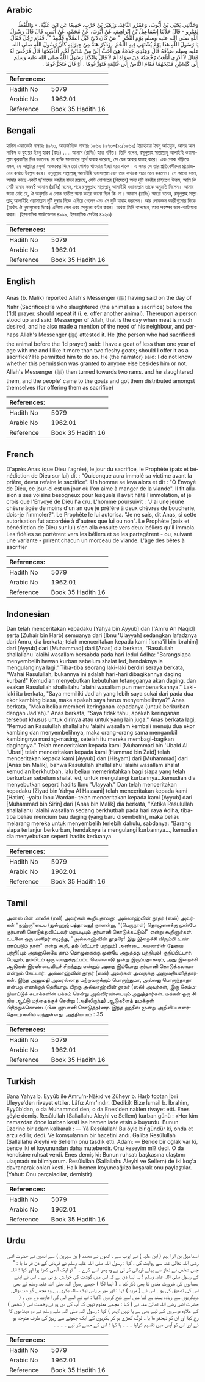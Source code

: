 ## Arabic


<div dir="rtl" lang="ar" style={{fontSize:'larger',backgroundColor:'#f8f9fa',padding:20}}>
وَحَدَّثَنِي يَحْيَى بْنُ أَيُّوبَ، وَعَمْرٌو النَّاقِدُ، وَزُهَيْرُ بْنُ حَرْبٍ، جَمِيعًا عَنِ ابْنِ عُلَيَّةَ، - وَاللَّفْظُ لِعَمْرٍو - قَالَ حَدَّثَنَا إِسْمَاعِيلُ بْنُ إِبْرَاهِيمَ، عَنْ أَيُّوبَ، عَنْ مُحَمَّدٍ، عَنْ أَنَسٍ، قَالَ قَالَ رَسُولُ اللَّهِ صلى الله عليه وسلم يَوْمَ النَّحْرِ ‏ "‏ مَنْ كَانَ ذَبَحَ قَبْلَ الصَّلاَةِ فَلْيُعِدْ ‏"‏ ‏.‏ فَقَامَ رَجُلٌ فَقَالَ يَا رَسُولَ اللَّهِ هَذَا يَوْمٌ يُشْتَهَى فِيهِ اللَّحْمُ ‏.‏ وَذَكَرَ هَنَةً مِنْ جِيرَانِهِ كَأَنَّ رَسُولَ اللَّهِ صلى الله عليه وسلم صَدَّقَهُ قَالَ وَعِنْدِي جَذَعَةٌ هِيَ أَحَبُّ إِلَىَّ مِنْ شَاتَىْ لَحْمٍ أَفَأَذْبَحُهَا قَالَ فَرَخَّصَ لَهُ فَقَالَ لاَ أَدْرِي أَبَلَغَتْ رُخْصَتُهُ مَنْ سِوَاهُ أَمْ لاَ قَالَ وَانْكَفَأَ رَسُولُ اللَّهِ صلى الله عليه وسلم إِلَى كَبْشَيْنِ فَذَبَحَهُمَا فَقَامَ النَّاسُ إِلَى غُنَيْمَةٍ فَتَوَزَّعُوهَا ‏.‏ أَوْ قَالَ فَتَجَزَّعُوهَا ‏.‏
</div>
<div style={{backgroundColor:'#f8f9fa',padding:20, marginBottom: 10}}><table> <thead> <tr> <th>References:</th> <th></th> </tr> </thead> <tbody><tr><td>Hadith No</td><td>5079</td></tr><tr><td>Arabic No</td><td>1962.01</td></tr><tr><td>Reference</td><td>Book 35 Hadith 16</td></tr></tbody></table></div>

## Bengali


<div dir="ltr" lang="bn" style={{fontSize:'larger',backgroundColor:'#f8f9fa',padding:20}}>
হাদিস একাডেমি নাম্বারঃ ৪৯৭৩, আন্তর্জাতিক নাম্বারঃ ১৯৬২ ৪৯৭৩-(১০/১৯৬২) ইয়াহইয়া ইবনু আইয়্যুব, আমর আন নাকিদ ও যুহায়র ইবনু হাৱব (রহঃ) ..... আনাস (রাযিঃ) হতে বর্ণিত। তিনি বলেন, রসূলুল্লাহ সাল্লাল্লাহু আলাইহি ওয়াসাল্লাম কুরবানীর দিন বললেনঃ যে ব্যক্তি সালাতের পূর্বে যাবাহ করেছে, সে যেন আবার যাবাহ করে। এক লোক দাঁড়িয়ে বলল, হে আল্লাহর রসূল! আজকের দিনে তো গোশত খাওয়ার ইচ্ছা হয়ে থাকে। এ সময় সে তার প্রতিবেশীদের প্রয়োজনের কথাও উল্লেখ করে। রসূলুল্লাহ সাল্লাল্লাহু আলাইহি ওয়াসাল্লাম যেন তার কথাকে সত্য মনে করলেন। সে আরো বলল, আমার কাছে একটি ছ'মাসের বকরীর বাচ্চা রয়েছে, যেটি গোশতের (হিসেবে) অন্য দুটি বকরীর চাইতেও উত্তম, আমি কি সেটি যাবাহ করব? আনাস (রাযিঃ) বলেন, পরে রসূলুল্লাহ সাল্লাল্লাহু আলাইহি ওয়াসাল্লাম তাকে অনুমতি দিলেন। আমার জানা নেই যে, ঐ অনুমতি এ লোক ব্যতীত অন্য কারো জন্যে ছিল কি-না। আনাস (রাযিঃ) আরো বলেন, রসূলুল্লাহ সাল্লাল্লাহু আলাইহি ওয়াসাল্লাম দুটি দুম্বার দিকে এগিয়ে গেলেন এবং সে দুটি যাবাহ করলেন। আর লোকজন বকরীগুলোর দিকে (অর্থাৎ ঐ দুম্বাগুলোর দিকে) এগিয়ে গেল এবং সেগুলো বণ্টন করল। অথবা তিনি বলেছেন, তারা পরস্পর ভাগ-বাটােয়ারা করল। (ইসলামিক ফাউন্ডেশন ৪৯৯৯, ইসলামিক সেন্টার ৪৯২৩)
</div>
<div style={{backgroundColor:'#f8f9fa',padding:20, marginBottom: 10}}><table> <thead> <tr> <th>References:</th> <th></th> </tr> </thead> <tbody><tr><td>Hadith No</td><td>5079</td></tr><tr><td>Arabic No</td><td>1962.01</td></tr><tr><td>Reference</td><td>Book 35 Hadith 16</td></tr></tbody></table></div>

## English


<div dir="ltr" lang="en" style={{fontSize:'larger',backgroundColor:'#f8f9fa',padding:20}}>
Anas (b. Malik) reported Allah's Messenger (ﷺ) having said on the day of Nahr (Sacrifice):He who slaughtered (the animal as a sacrifice) before the ('Id) prayer. should repeat it (i. e. offer another animal). Thereupon a person stood up and said: Messenger of Allah, that is the day when meat is much desired, and he also made a mention of the need of his neighbour, and perhaps Allah's Messenger (ﷺ) attested it. He (the person who had sacrificed the animal before the 'Id prayer) said: I have a goat of less than one year of age with me and I like it more than two fleshy goats; should I offer it as a sacrifice? He permitted him to do so. He (the narrator) said: I do not know whether this permission was granted to anyone else besides him or not. Allah's Messenger (ﷺ) then turned towards two rams. and he slaughtered them, and the people' came to the goats and got them distributed amongst themselves (for offering them as sacrifice)
</div>
<div style={{backgroundColor:'#f8f9fa',padding:20, marginBottom: 10}}><table> <thead> <tr> <th>References:</th> <th></th> </tr> </thead> <tbody><tr><td>Hadith No</td><td>5079</td></tr><tr><td>Arabic No</td><td>1962.01</td></tr><tr><td>Reference</td><td>Book 35 Hadith 16</td></tr></tbody></table></div>

## French


<div dir="ltr" lang="fr" style={{fontSize:'larger',backgroundColor:'#f8f9fa',padding:20}}>
D'après Anas (que Dieu l'agrée), le jour du sacrifice, le Prophète (paix et bénédiction de Dieu sur lui) dit : "Quiconque aura immolé sa victime avant la prière, devra refaire le sacrifice". Un homme se leva alors et dit : "Ô Envoyé de Dieu, ce jour-ci est un jour où l'on aime à manger de la viande". Il fit allusion à ses voisins besogneux pour lesquels il avait hâté l'immolation, et je crois que l'Envoyé de Dieu l'a cru. L'homme poursuivit : "J'ai une jeune chèvre âgée de moins d'un an que je préfère à deux chèvres de boucherie, dois-je l'immoler?". Le Prophète le lui autorisa. "Je ne sais, dit Anas, si cette autorisation fut accordée à d'autres que lui ou non". Le Prophète (paix et bénédiction de Dieu sur lui) s'en alla ensuite vers deux béliers qu'il immola. Les fidèles se portèrent vers les béliers et se les partagèrent - ou, suivant une variante - prirent chacun un morceau de viande. L'âge des bêtes à sacrifier
</div>
<div style={{backgroundColor:'#f8f9fa',padding:20, marginBottom: 10}}><table> <thead> <tr> <th>References:</th> <th></th> </tr> </thead> <tbody><tr><td>Hadith No</td><td>5079</td></tr><tr><td>Arabic No</td><td>1962.01</td></tr><tr><td>Reference</td><td>Book 35 Hadith 16</td></tr></tbody></table></div>

## Indonesian


<div dir="ltr" lang="id" style={{fontSize:'larger',backgroundColor:'#f8f9fa',padding:20}}>
Dan telah menceritakan kepadaku [Yahya bin Ayyub] dan ['Amru An Naqid] serta [Zuhair bin Harb] semuanya dari [Ibnu 'Ulayyah] sedangkan lafadznya dari Amru, dia berkata; telah menceritakan kepada kami [Isma'il bin Ibrahim] dari [Ayyub] dari [Muhammad] dari [Anas] dia berkata, "Rasulullah shallallahu 'alaihi wasallam bersabda pada hari Iedul Adlha: "Barangsiapa menyembelih hewan kurban sebelum shalat Ied, hendaknya ia mengulanginya lagi." Tiba-tiba seorang laki-laki berdiri seraya berkata, "Wahai Rasulullah, bukannya ini adalah hari-hari dibagikannya daging kurban!" Kemudian menyebutkan kebutuhan tetangganya akan daging, dan seakan Rasulullah shallallahu 'alaihi wasallam pun membenarkannya." Laki-laki itu berkata, "Saya memiliki Jad'ah yang lebih saya sukai dari pada dua ekor kambing biasa, maka apakah saya harus menyembelihnya?" Anas berkata, "Maka beliau memberi keringanan kepadanya (untuk berkurban dengan Jad'ah)." Anas berkata, "Saya tidak tahu, apakah keringanan tersebut khusus untuk dirinya atau untuk yang lain juga." Anas berkata lagi, "Kemudian Rasulullah shallallahu 'alaihi wasallam kembali menuju dua ekor kambing dan menyembelihnya, maka orang-orang sama mengambil kambingnya masing-masing, setelah itu mereka membagi-bagikan dagingnya." Telah menceritakan kepada kami [Muhammad bin 'Ubaid Al 'Ubari] telah menceritakan kepada kami [Hammad bin Zaid] telah menceritakan kepada kami [Ayyub] dan [Hisyam] dari [Muhammad] dari [Anas bin Malik], bahwa Rasulullah shallallahu 'alaihi wasallam shalat kemudian berkhutbah, lalu beliau memerintahkan bagi siapa yang telah berkurban sebelum shalat ied, untuk mengulangi kurbannya…kemudian dia menyebutkan seperti hadits Ibnu 'Ulayyah." Dan telah menceritakan kepadaku [Ziyad bin Yahya Al Hassani] telah menceritakan kepada kami [Hatim] -yaitu Ibnu Wardan- telah menceritakan kepada kami [Ayyub] dari [Muhammad bin Sirin] dari [Anas bin Malik] dia berkata, "Ketika Rasulullah shallallahu 'alaihi wasallam sedang berkhutbah pada hari raya Adlha, tiba-tiba beliau mencium bau daging (yang baru disembelih), maka beliau melarang mereka untuk menyembelih terlebih dahulu, sabdanya: "Barang siapa terlanjur berkurban, hendaknya ia mengulangi kurbannya..., kemudian dia menyebutkan seperti hadits keduanya
</div>
<div style={{backgroundColor:'#f8f9fa',padding:20, marginBottom: 10}}><table> <thead> <tr> <th>References:</th> <th></th> </tr> </thead> <tbody><tr><td>Hadith No</td><td>5079</td></tr><tr><td>Arabic No</td><td>1962.01</td></tr><tr><td>Reference</td><td>Book 35 Hadith 16</td></tr></tbody></table></div>

## Tamil


<div dir="ltr" lang="ta" style={{fontSize:'larger',backgroundColor:'#f8f9fa',padding:20}}>
அனஸ் பின் மாலிக் (ரலி) அவர்கள் கூறியதாவது: அல்லாஹ்வின் தூதர் (ஸல்) அவர்கள் "நஹ்ரு"டைய (துல்ஹஜ் பத்தாவது) நாளன்று, "(பெருநாள்) தொழுகைக்கு முன்பே குர்பானி கொடுத்துவிட்டவர் மறுபடியும் குர்பானி கொடுக்கட்டும்!" என்று கூறினார்கள். உடனே ஒரு மனிதர் எழுந்து, "அல்லாஹ்வின் தூதரே! இது இறைச்சி விரும்பி உண்ணப்படும் நாள்" என்று கூறி, தம் (வீட்டார் மற்றும்) அண்டை அயலாரின் தேவை பற்றி(யும் அதனாலேயே தாம் தொழுகைக்கு முன்பே அறுத்தது பற்றியும்) குறிப்பிட்டார். மேலும், தம்மிடம் ஒரு வயதுக்குட்பட்ட வெள்ளாடு ஒன்று இருப்பதாகவும், அது இறைச்சி ஆடுகள் இரண்டைவிடச் சிறந்தது என்றும் அதை இப்போது குர்பானி கொடுக்கலாமா என்றும் கேட்டார். அல்லாஹ்வின் தூதர் (ஸல்) அவர்கள் அவருக்கு அனுமதியளித்தார்கள். இந்த அனுமதி அவரல்லாத மற்றவருக்கும் பொருந்துமா, அல்லது பொருந்தாதா என்பது எனக்குத் தெரியாது. பிறகு அல்லாஹ்வின் தூதர் (ஸல்) அவர்கள், இரு செம்மறியாட்டுக் கடாக்களின் பக்கம் சென்று அவ்விரண்டையும் அறுத்தார்கள். மக்கள் ஒரு சிறிய ஆட்டு மந்தைக்குச் சென்று (அதிலிருந்த) ஆடுகளைத் தமக்குள் பிரித்துக்கொண்ட(பின் குர்பானி கொடுத்த)னர். இந்த ஹதீஸ் மூன்று அறிவிப்பாளர்தொடர்களில் வந்துள்ளது. அத்தியாயம் : 35
</div>
<div style={{backgroundColor:'#f8f9fa',padding:20, marginBottom: 10}}><table> <thead> <tr> <th>References:</th> <th></th> </tr> </thead> <tbody><tr><td>Hadith No</td><td>5079</td></tr><tr><td>Arabic No</td><td>1962.01</td></tr><tr><td>Reference</td><td>Book 35 Hadith 16</td></tr></tbody></table></div>

## Turkish


<div dir="ltr" lang="tr" style={{fontSize:'larger',backgroundColor:'#f8f9fa',padding:20}}>
Bana Yahya b. Eyyûb ile Amru'n-Nâkıd ve Züheyr b. Harb toptan İbııi Uleyye'den rivayet ettiler. Lâfız Amr'ındır. (Dediki): Bize İsmail b. İbrahim, Eyyûb'dan, o da Muhammcd'den, o da Enes'den naklen rivayet etti. Enes şöyle demiş. Resûlullah (Sallallahu Aleyhi ve Sellem) kurban günü : «Her kim namazdan önce kurban kesti ise hemen iade etsin.» buyurdu. Bunun üzerine bir adam kalkarak : — Yâ Resûlallah! Bu öyle bir gündür ki, onda et arzu edilir, dedi. Ve komşularının bir hacetini andı. Galiba Resûlullah (Sallallahu Aleyhi ve Sellem) onu tasdik etti. Adam: — Bende bir oğlak var ki, bence iki et koyunundan daha muteberdir. Onu keseyim mî? dedi. O da kendisine ruhsat verdi. Enes demiş ki: Bunun ruhsatı başkasına ulaştımı ulaşmadı mı bilmiyorum. Resûlullah (Sallallahu Aleyhi ve Sellem) de iki koç'a davranarak onları kesti. Halk hemen koyuncağıiza koşarak onu paylaştılar. (Yahut: Onu parçaladılar, demiştir)
</div>
<div style={{backgroundColor:'#f8f9fa',padding:20, marginBottom: 10}}><table> <thead> <tr> <th>References:</th> <th></th> </tr> </thead> <tbody><tr><td>Hadith No</td><td>5079</td></tr><tr><td>Arabic No</td><td>1962.01</td></tr><tr><td>Reference</td><td>Book 35 Hadith 16</td></tr></tbody></table></div>

## Urdu


<div dir="rtl" lang="ur" style={{fontSize:'larger',backgroundColor:'#f8f9fa',padding:20}}>
اسماعیل بن ابرا ہیم ( ابن علیہ ) نے ایوب سے ، انھوں نے محمد ( بن سیرین ) سے انھوں نے حضرت انس رضی اللہ تعالیٰ عنہ سے روایت کی ، کہا : رسول اللہ صلی اللہ علیہ وسلم نے قربانی کے دن فر ما یا : " جس شخص نے نماز سے پہلے قربانی کر لی ہے وہ پھر اسے کرے ۔ " تو ایک آدمی کھڑا ہوا اور کہا : اللہ کے رسول صلی اللہ علیہ وسلم ! یہ ایسا دن ہے کہ اس میں گوشت کی خواہش ہو تی ہے ۔ اس نے اپنے ہمسایوں کی ضرورت مندی کا بھی ذکر کیا ۔ ( ایسا لگا ) جیسے رسول اللہ صلی اللہ علیہ وسلم نے بھی اس کی تصدیق کی ہو ۔ اس نے ( مزید ) کہا : اور میرے پاس ایک سالہ بکری ہے وہ مجھے گو شت والی دوبکریوں سے زیادہ پسند ہے کیا میں اسے ذبح کردوں ؟کہا : آپ نے اسے اس کی اجازت دے دی ۔ ( حضرت انس رضی اللہ تعالیٰ عنہ نے ) کہا : مجھے معلوم نہیں کہ آپ کی دی ہو ئی رخصت اس ( شخص ) کے علاوہ دوسروں کے لیے بھی ہے یا نہیں ؟پھر ) کہا : رسول اللہ صلی اللہ علیہ وسلم نے دو مینڈھوں کا رخ کیا اور ان کو ذبحفر ما یا ۔ لوگ کھڑے ہو کر بکریوں کے ایک چھوٹے سے ریوڑ کی طرف متوجہ ہو ئے اور اس کو آپس میں تقسیم کرلیا ۔ ۔ ۔ یا کہا : اس کے حصے کر لیے ۔ ۔ ۔ ۔
</div>
<div style={{backgroundColor:'#f8f9fa',padding:20, marginBottom: 10}}><table> <thead> <tr> <th>References:</th> <th></th> </tr> </thead> <tbody><tr><td>Hadith No</td><td>5079</td></tr><tr><td>Arabic No</td><td>1962.01</td></tr><tr><td>Reference</td><td>Book 35 Hadith 16</td></tr></tbody></table></div>